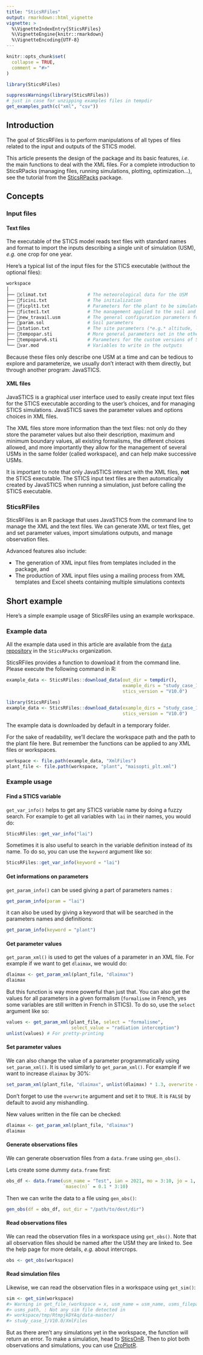 ```yaml
---
title: "SticsRFiles"
output: rmarkdown::html_vignette
vignette: >
  %\VignetteIndexEntry{SticsRFiles}
  %\VignetteEngine{knitr::rmarkdown}
  %\VignetteEncoding{UTF-8}
---
```


```r
knitr::opts_chunk$set(
  collapse = TRUE,
  comment = "#>"
)
```
```r
library(SticsRFiles)
```

```r
suppressWarnings(library(SticsRFiles))
# just in case for unzipping examples files in tempdir
get_examples_path(c("xml", "csv"))
```

## Introduction

The goal of SticsRFiles is to perform manipulations of all types of files related to the input and outputs of the STICS model.

This article presents the design of the package and its basic features, *i.e.* the main functions to deal with the XML files. For a complete introduction to SticsRPacks (managing files, running simulations, plotting, optimization...), see the tutorial from the [SticsRPacks](https://sticsrpacks.github.io/SticsRPacks/) package.

## Concepts

### Input files

#### Text files

The executable of the STICS model reads text files with standard names and format to import the inputs describing a single unit of simulation (USM), *e.g.* one crop for one year.

Here's a typical list of the input files for the STICS executable (without the optional files):

```bash
workspace
│
├── 📜climat.txt               # The meteorological data for the USM
├── 📜ficini.txt               # The initialization
├── 📜ficplt1.txt              # Parameters for the plant to be simulated
├── 📜fictec1.txt              # The management applied to the soil and crop
├── 📜new_travail.usm          # The general configuration parameters for the USM
├── 📜param.sol                # Soil parameters
├── 📜station.txt              # The site parameters (*e.g.* altitude, latitude)
├── 📜tempopar.sti             # More general parameters not in the other files
├── 📜tempoparv6.sti           # Parameters for the custom versions of STICS
└── 📜var.mod                  # Variables to write in the outputs
```

Because these files only describe one USM at a time and can be tedious to explore and parameterize, we usually don't interact with them directly, but through another program: JavaSTICS.


#### XML files

JavaSTICS is a graphical user interface used to easily create input text files for the STICS executable according to the user's choices, and for managing STICS simulations. JavaSTICS saves the parameter values and options choices in XML files.

The XML files store more information than the text files: not only do they store the parameter values but also their description, maximum and minimum boundary values, all existing formalisms, the different choices allowed, and more importantly they allow for the management of several USMs in the same folder (called workspace), and can help make successive USMs.

It is important to note that only JavaSTICS interact with the XML files, **not** the STICS executable. The STICS input text files are then automatically created by JavaSTICS when running a simulation, just before calling the STICS executable.

### SticsRFiles

SticsRFiles is an R package that uses JavaSTICS from the command line to manage the XML and the text files. We can generate XML or text files, get and set parameter values, import simulations outputs, and manage observation files.

Advanced features also include:

* The generation of XML input files from templates included in the package, and
* The production of XML input files using a mailing process from XML templates and Excel sheets containing multiple simulations contexts

## Short example

Here's a simple example usage of SticsRFiles using an example workspace.

### Example data

All the example data used in this article are available from the [`data` repository](https://github.com/SticsRPacks/data) in the `SticsRPacks` organization.

SticsRFiles provides a function to download it from the command line. Please execute the following command in R:

```r
example_data <- SticsRFiles::download_data(out_dir = tempdir(),
                                           example_dirs = "study_case_1",
                                           stics_version = "V10.0")
```

```r
library(SticsRFiles)
example_data <- SticsRFiles::download_data(example_dirs = "study_case_1",
                                           stics_version = "V10.0")
```

The example data is downloaded by default in a temporary folder.

For the sake of readability, we'll declare the workspace path and the path to the plant file here. But remember the functions can be applied to any XML files or workspaces.

```r
workspace <- file.path(example_data, "XmlFiles")
plant_file <- file.path(workspace, "plant", "maisopti_plt.xml")
```


### Example usage

#### Find a STICS variable

`get_var_info()` helps to get any STICS variable name by doing a fuzzy search. For example to get all variables with `lai` in their names, you would do:

```r
SticsRFiles::get_var_info("lai")
```

Sometimes it is also useful to search in the variable definition instead of its name. To do so, you can use the `keyword` argument like so:

```r
SticsRFiles::get_var_info(keyword = "lai")
```

#### Get informations on parameters

`get_param_info()` can be used giving a part of parameters names :

```r
get_param_info(param = "lai")
```

it can also be used by giving a keyword that will be searched in the parameters names and definitions:

```r
get_param_info(keyword = "plant")
```

#### Get parameter values

`get_param_xml()` is used to get the values of a parameter in an XML file. For example if we want to get `dlaimax`, we would do:

```r
dlaimax <- get_param_xml(plant_file, "dlaimax")
dlaimax
```

But this function is way more powerful than just that. You can also get the values for all parameters in a given formalism (`formalisme` in French, yes some variables are still written in French in STICS). To do so, use the `select` argument like so:

```r
values <- get_param_xml(plant_file, select = "formalisme",
                        select_value = "radiation interception")
unlist(values) # For pretty-printing
```

#### Set parameter values

We can also change the value of a parameter programmatically using `set_param_xml()`. It is used similarly to `get_param_xml()`. For example if we want to increase `dlaimax` by 30%:

```r
set_param_xml(plant_file, "dlaimax", unlist(dlaimax) * 1.3, overwrite = TRUE)
```

Don't forget to use the `overwrite` argument and set it to `TRUE`. It is `FALSE` by default to avoid any mishandling.

New values written in the file can be checked:

```r
dlaimax <- get_param_xml(plant_file, "dlaimax")
dlaimax
```

#### Generate observations files

We can generate observation files from a `data.frame` using `gen_obs()`.

Lets create some dummy `data.frame` first:

```r
obs_df <- data.frame(usm_name = "Test", ian = 2021, mo = 3:10, jo = 1,
                     `masec(n)` = 0.1 * 3:10)
```

Then we can write the data to a file using `gen_obs()`:

```r
gen_obs(df = obs_df, out_dir = "/path/to/dest/dir")
```

#### Read observations files

We can read the observation files in a workspace using `get_obs()`. Note that all observation files should be named after the USM they are linked to. See the help page for more details, *e.g.* about intercrops.

```r
obs <- get_obs(workspace)
```

#### Read simulation files

Likewise, we can read the observation files in a workspace using `get_sim()`:

```r
sim <- get_sim(workspace)
#> Warning in get_file_(workspace = x, usm_name = usm_name, usms_filepath =
#> usms_path, : Not any sim file detected in
#> workspace/tmp/RtmpjkDYAq/data-master/
#> study_case_1/V10.0/XmlFiles
```

But as there aren't any simulations yet in the workspace, the function will return an error. To make a simulation, head to [SticsOnR](https://sticsrpacks.github.io/SticsOnR/). Then to plot both observations and simulations, you can use [CroPlotR](https://sticsrpacks.github.io/CroPlotR/).
